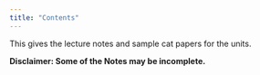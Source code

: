 ```yaml
---
title: "Contents"
---
```


This gives the lecture notes and sample cat papers for the units. 

:::{.callout-warning}
**Disclaimer: Some of the Notes may be incomplete.**
:::
